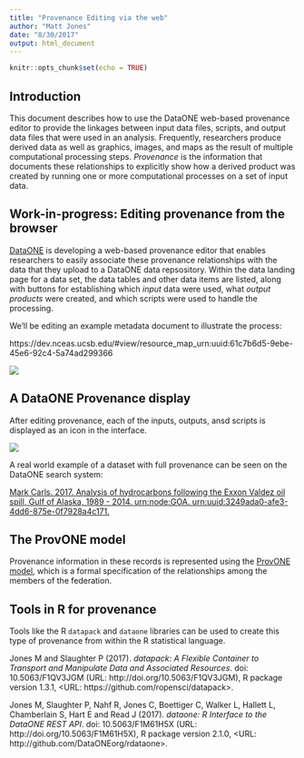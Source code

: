 ```yaml
---
title: "Provenance Editing via the web"
author: "Matt Jones"
date: "8/30/2017"
output: html_document
---
```


```r
knitr::opts_chunk$set(echo = TRUE)
```

## Introduction
  
This document describes how to use the DataONE web-based provenance editor to
provide the linkages between input data files, scripts, and output data files 
that were used in an analysis.  Frequently, researchers produce derived data as
well as graphics, images, and maps as the result of multiple computational
processing steps. *Provenance* is the information that documents these relationships
to explicitly show how a derived product was created by running one or more
computational processes on a set of input data.

## Work-in-progress: Editing provenance from the browser

[DataONE](https://dataone.org) is developing a web-based provenance editor that enables
researchers to easily associate these provenance relationships with the data that they
upload to a DataONE data repsository.  Within the data landing page for a data set, the
data tables and other data items are listed, along with buttons for establishing which
*input* data were used, what *output products* were created, and which scripts were used
to handle the processing.

We'll be editing an example metadata document to illustrate the process:

https://dev.nceas.ucsb.edu/#view/resource_map_urn:uuid:61c7b6d5-9ebe-45e6-92c4-5a74ad299366

![](prov-web-editor.png)

## A DataONE Provenance display

After editing provenance, each of the inputs, outputs, ansd scripts is displayed
as an icon in the interface.

![](prov-display.png)

A real world example of a dataset with full provenance can be seen on the DataONE
search system:

[Mark Carls. 2017. Analysis of hydrocarbons following the Exxon Valdez oil spill, Gulf of Alaska, 1989 - 2014. urn:node:GOA. urn:uuid:3249ada0-afe3-4dd6-875e-0f7928a4c171.](https://search.dataone.org/#view/urn:uuid:3249ada0-afe3-4dd6-875e-0f7928a4c171)

## The ProvONE model

Provenance information in these records is represented using the [ProvONE model](), 
which is a formal specification of the relationships among the members of the federation.

## Tools in R for provenance

Tools like the R `datapack` and `dataone` libraries can be used to create this type of provenance
from within the R statistical language.

Jones M and Slaughter P (2017). _datapack: A Flexible Container to
Transport and Manipulate Data and Associated Resources_. doi:
10.5063/F1QV3JGM (URL: http://doi.org/10.5063/F1QV3JGM), R package
version 1.3.1, <URL: https://github.com/ropensci/datapack>.

Jones M, Slaughter P, Nahf R, Jones C, Boettiger C, Walker L, Hallett L,
Chamberlain S, Hart E and Read J (2017). _dataone: R Interface to the
DataONE REST API_. doi: 10.5063/F1M61H5X (URL:
http://doi.org/10.5063/F1M61H5X), R package version 2.1.0, <URL:
http://github.com/DataONEorg/rdataone>.

